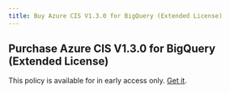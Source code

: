 ```yaml
---
title: Buy Azure CIS V1.3.0 for BigQuery (Extended License)
---
```


## Purchase Azure CIS V1.3.0 for BigQuery (Extended License)

This policy is available for in early access only. [Get it](/contact-policies).
